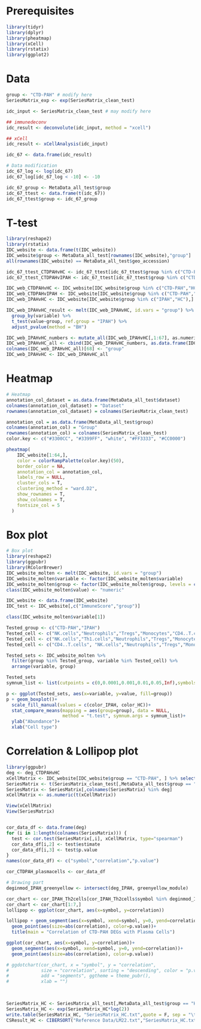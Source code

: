 # Prerequisites
```r
library(tidyr)
library(dplyr)
library(pheatmap)
library(xCell)
library(rstatix)
library(ggplot2)
```

# Data
```r
group <- "CTD-PAH" # modify here
SeriesMatrix_exp <- exp(SeriesMatrix_clean_test)

idc_input <- SeriesMatrix_clean_test # may modify here

## immunedeconv
idc_result <- deconvolute(idc_input, method = "xcell")

## xCell
idc_result <- xCellAnalysis(idc_input)

idc_67 <- data.frame(idc_result)

# Data modification
idc_67_log <- log(idc_67)
idc_67_log[idc_67_log < -10] <- -10

idc_67_group <- MetaData_all_test$group
idc_67_ttest <- data.frame(t(idc_67))
idc_67_ttest$group <- idc_67_group
```

# T-test
```r
library(reshape2)
library(rstatix)
IDC_website <- data.frame(t(IDC_website))
IDC_website$group <- MetaData_all_test[rownames(IDC_website),"group"]
all(rownames(IDC_website) == MetaData_all_test$geo_accession)

idc_67_ttest_CTDPAHvHC <- idc_67_ttest[idc_67_ttest$group %in% c("CTD-PAH","HC"),]
idc_67_ttest_CTDPAHvIPAH <- idc_67_ttest[idc_67_ttest$group %in% c("CTD-PAH","IPAH"),]

IDC_web_CTDPAHvHC <- IDC_website[IDC_website$group %in% c("CTD-PAH","HC"),]
IDC_web_CTDPAHvIPAH <- IDC_website[IDC_website$group %in% c("CTD-PAH","IPAH"),]
IDC_web_IPAHvHC <- IDC_website[IDC_website$group %in% c("IPAH","HC"),]

IDC_web_IPAHvHC_result <- melt(IDC_web_IPAHvHC, id.vars = "group") %>%
  group_by(variable) %>%
  t_test(value~group, ref.group = "IPAH") %>%
  adjust_pvalue(method = "BH")

IDC_web_IPAHvHC_numbers <- mutate_all(IDC_web_IPAHvHC[,1:67], as.numeric)
IDC_web_IPAHvHC_all <- cbind(IDC_web_IPAHvHC_numbers, as.data.frame(IDC_web_IPAHvHC$group))
colnames(IDC_web_IPAHvHC_all)[68] <- "group"
IDC_web_IPAHvHC <- IDC_web_IPAHvHC_all
```

# Heatmap
```r
# Heatmap
annotation_col_dataset = as.data.frame(MetaData_all_test$dataset)
colnames(annotation_col_dataset) = "Dataset"
rownames(annotation_col_dataset) = colnames(SeriesMatrix_clean_test)

annotation_col = as.data.frame(MetaData_all_test$group)
colnames(annotation_col) = "Group"
rownames(annotation_col) = colnames(SeriesMatrix_clean_test)
color.key <- c("#3300CC", "#3399FF", "white", "#FF3333", "#CC0000")

pheatmap(
    IDC_website[1:64,],
    color = colorRampPalette(color.key)(50),
    border_color = NA,
    annotation_col = annotation_col,
    labels_row = NULL,
    cluster_cols = T,
    clustering_method = "ward.D2",
    show_rownames = T,
    show_colnames = T,
    fontsize_col = 5
  )
```

# Box plot
```r
# Box plot
library(reshape2)
library(ggpubr)
library(RColorBrewer)
IDC_website_molten <- melt(IDC_website, id.vars = "group")
IDC_website_molten$variable <- factor(IDC_website_molten$variable)
IDC_website_molten$group <- factor(IDC_website_molten$group, levels = c("CTD-PAH","IPAH","HC"))
class(IDC_website_molten$value) <- "numeric"

IDC_website <- data.frame(IDC_website)
IDC_test <- IDC_website[,c("ImmuneScore","group")]

class(IDC_website_molten$variable[1])

Tested_group <- c("CTD-PAH","IPAH")
Tested_cell <- c("NK.cells","Neutrophils","Tregs","Monocytes","CD4..T.cells", "pro.B.cells","Plasma.cells","mv.Endothelial.cells")  # CTD-PAH
Tested_cell <- c("NK.cells","Th1.cells","Neutrophils","Tregs","Monocytes","CD4..T.cells", "pDC","Th2.cells")  # IPAH
Tested_cell <- c("CD4..T.cells", "NK.cells","Neutrophils","Tregs","Monocytes", "pro.B.cells","Plasma.cells","mv.Endothelial.cells")

Tested_sets <- IDC_website_molten %>% 
  filter(group %in% Tested_group, variable %in% Tested_cell) %>% 
  arrange(variable, group)

Tested_sets
symnum_list <- list(cutpoints = c(0,0.0001,0.001,0.01,0.05,Inf),symbols = c("****","***","**","*","ns"))

p <- ggplot(Tested_sets, aes(x=variable, y=value, fill=group))
p + geom_boxplot()+
  scale_fill_manual(values = c(color_IPAH, color_HC))+
  stat_compare_means(mapping = aes(group=group), data = NULL,
                     method = "t.test", symnum.args = symnum_list)+
  ylab("Abundance")+
  xlab("Cell type")

```


# Correlation & Lollipop plot
```r
library(ggpubr)
deg <- deg_CTDPAHvHC
xCellMatrix <- IDC_website[IDC_website$group == "CTD-PAH", ] %>% select(Plasma.cells)
SeriesMatrix <- t(SeriesMatrix_clean_test[,MetaData_all_test$group == "CTD-PAH"])
SeriesMatrix <- SeriesMatrix[,colnames(SeriesMatrix) %in% deg]
xCellMatrix <- as.numeric(t(xCellMatrix))

View(xCellMatrix)
View(SeriesMatrix)


cor_data_df <- data.frame(deg)
for (i in 1:length(colnames(SeriesMatrix))) {
  test <- cor.test(SeriesMatrix[,i], xCellMatrix, type="spearman")
  cor_data_df[i,2] <- test$estimate
  cor_data_df[i,3] <- test$p.value
}
names(cor_data_df) <- c("symbol","correlation","p.value")

cor_CTDPAH_plasmacells <- cor_data_df

# Drawing part
deginmod_IPAH_greenyellow <- intersect(deg_IPAH, greenyellow_module)

cor_chart <- cor_IPAH_Th2cells[cor_IPAH_Th2cells$symbol %in% deginmod_IPAH_greenyellow,]
cor_chart <- cor_chart[1:7,]
lollipop <- ggplot(cor_chart, aes(x=symbol, y=correlation))

lollipop + geom_segment(aes(x=symbol, xend=symbol, y=0, yend=correlation))+
  geom_point(aes(size=abs(correlation), color=p.value))+
  title(main = "Correlation of CTD-PAH DEGs with Plasma Cells")  

ggplot(cor_chart, aes(x=symbol, y=correlation))+ 
  geom_segment(aes(x=symbol, xend=symbol, y=0, yend=correlation))+
  geom_point(aes(size=abs(correlation), color=p.value))

# ggdotchart(cor_chart, x = "symbol", y = "correlation",
#            size = "correlation", sorting = "descending", color = "p.value",
#            add = "segments", ggtheme = theme_pubr(),
#            xlab = "")
  
  

SeriesMatrix_HC <- SeriesMatrix_all_test[,MetaData_all_test$group == "HC"]
SeriesMatrix_HC <- exp(SeriesMatrix_HC*log(2))
write.table(SeriesMatrix_HC, "SeriesMatrix_HC.txt",quote = F, sep = "\t")
CSResult_HC <- CIBERSORT("Reference Data/LM22.txt","SeriesMatrix_HC.txt",perm = 1000, QN=T)
```


